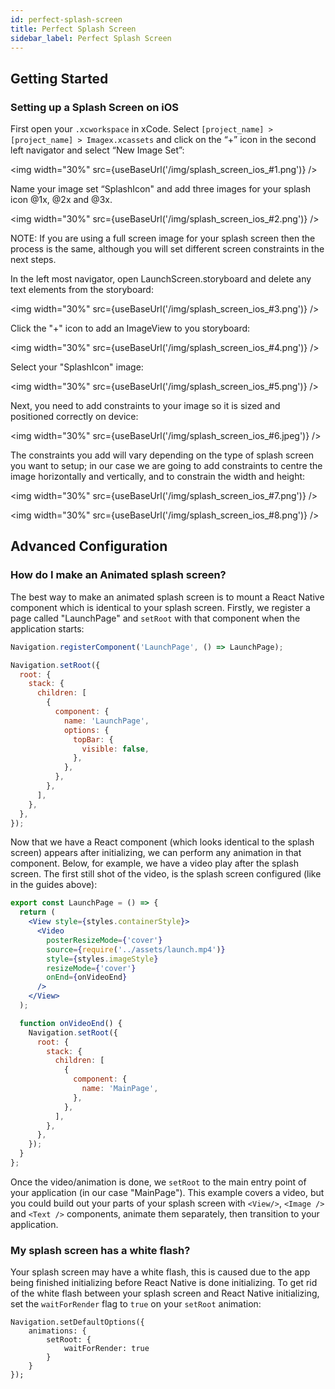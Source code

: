 ```yaml
---
id: perfect-splash-screen
title: Perfect Splash Screen
sidebar_label: Perfect Splash Screen
---
```



## Getting Started

### Setting up a Splash Screen on iOS

First open your `.xcworkspace` in xCode. Select `[project_name] > [project_name] > Imagex.xcassets` and click on the “+” icon in the second left navigator and select “New Image Set”:

<img width="30%" src={useBaseUrl('/img/splash_screen_ios_#1.png')} />

Name your image set “SplashIcon" and add three images for your splash icon @1x, @2x and @3x.

<img width="30%" src={useBaseUrl('/img/splash_screen_ios_#2.png')} />

NOTE: If you are using a full screen image for your splash screen then the process is the same, although you will set different screen constraints in the next steps.

In the left most navigator, open LaunchScreen.storyboard and delete any text elements from the storyboard:

<img width="30%" src={useBaseUrl('/img/splash_screen_ios_#3.png')} />

Click the "+" icon to add an ImageView to you storyboard:

<img width="30%" src={useBaseUrl('/img/splash_screen_ios_#4.png')} />

Select your "SplashIcon" image:

<img width="30%" src={useBaseUrl('/img/splash_screen_ios_#5.png')} />

Next, you need to add constraints to your image so it is sized and positioned correctly on device:

<img width="30%" src={useBaseUrl('/img/splash_screen_ios_#6.jpeg')} />

The constraints you add will vary depending on the type of splash screen you want to setup; in our case we are going to add constraints to centre the image horizontally and vertically, and to constrain the width and height:

<img width="30%" src={useBaseUrl('/img/splash_screen_ios_#7.png')} />

<img width="30%" src={useBaseUrl('/img/splash_screen_ios_#8.png')} />

## Advanced Configuration

### How do I make an Animated splash screen?

The best way to make an animated splash screen is to mount a React Native component which is identical to your splash screen. Firstly, we register a page called "LaunchPage" and `setRoot` with that component when the application starts:

```js
Navigation.registerComponent('LaunchPage', () => LaunchPage);

Navigation.setRoot({
  root: {
    stack: {
      children: [
        {
          component: {
            name: 'LaunchPage',
            options: {
              topBar: {
                visible: false,
              },
            },
          },
        },
      ],
    },
  },
});
```

Now that we have a React component (which looks identical to the splash screen) appears after initializing, we can
perform any animation in that component. Below, for example, we have a video play after the splash screen. The first
still shot of the video, is the splash screen configured (like in the guides above):

```jsx
export const LaunchPage = () => {
  return (
    <View style={styles.containerStyle}>
      <Video
        posterResizeMode={'cover'}
        source={require('../assets/launch.mp4')}
        style={styles.imageStyle}
        resizeMode={'cover'}
        onEnd={onVideoEnd}
      />
    </View>
  );

  function onVideoEnd() {
    Navigation.setRoot({
      root: {
        stack: {
          children: [
            {
              component: {
                name: 'MainPage',
              },
            },
          ],
        },
      },
    });
  }
};
```

Once the video/animation is done, we `setRoot` to the main entry point of your application (in our case "MainPage"). This example covers
a video, but you could build out your parts of your splash screen with `<View/>`, `<Image />` and `<Text />` components, animate them separately,
then transition to your application.

### My splash screen has a white flash?

Your splash screen may have a white flash, this is caused due to the app being finished initializing before React Native is done initializing.
To get rid of the white flash between your splash screen and React Native initializing, set the `waitForRender` flag to `true` on your `setRoot` animation:

```
Navigation.setDefaultOptions({
    animations: {
        setRoot: {
            waitForRender: true
        }
    }
});
```

